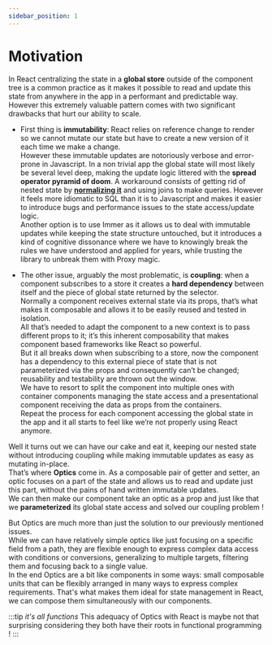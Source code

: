 ```yaml
---
sidebar_position: 1
---
```


# Motivation

In React centralizing the state in a **global store** outside of the component tree is a common practice as it makes it possible to read and update this state from anywhere in the app in a performant and predictable way.  
However this extremely valuable pattern comes with two significant drawbacks that hurt our ability to scale.

-   First thing is **immutability**: React relies on reference change to render so we cannot mutate our state but have to create a new version of it each time we make a change.  
    However these immutable updates are notoriously verbose and error-prone in Javascript. In a non trivial app the global state will most likely be several level deep, making the update logic littered with the **spread operator pyramid of doom**.
    A workaround consists of getting rid of nested state by [**normalizing it**](https://beta.reactjs.org/learn/choosing-the-state-structure#avoid-deeply-nested-state) and using joins to make queries. However it feels more idiomatic to SQL than it is to Javascript and makes it easier to introduce bugs and performance issues to the state access/update logic.  
    Another option is to use Immer as it allows us to deal with immutable updates while keeping the state structure untouched, but it introduces a kind of cognitive dissonance where we have to knowingly break the rules we have understood and applied for years, while trusting the library to unbreak them with Proxy magic.

-   The other issue, arguably the most problematic, is **coupling**: when a component subscribes to a store it creates a **hard dependency** between itself and the piece of global state returned by the selector.  
    Normally a component receives external state via its props, that’s what makes it composable and allows it to be easily reused and tested in isolation.  
    All that’s needed to adapt the component to a new context is to pass different props to it; it’s this inherent composability that makes component based frameworks like React so powerful.  
    But it all breaks down when subscribing to a store, now the component has a dependency to this external piece of state that is not parameterized via the props and consequently can’t be changed;
    reusability and testability are thrown out the window.  
    We have to resort to split the component into multiple ones with container components managing the state access and a presentational component receiving the data as props from the containers.  
    Repeat the process for each component accessing the global state in the app and it all starts to feel like we’re not properly using React anymore.

Well it turns out we can have our cake and eat it, keeping our nested state without introducing coupling while making immutable updates as easy as mutating in-place.  
That’s where **Optics** come in.
As a composable pair of getter and setter, an optic focuses on a part of the state and allows us to read and update just this part, without the pains of hand written immutable updates.  
We can then make our component take an optic as a prop and just like that we **parameterized** its global state access and solved our coupling problem !

But Optics are much more than just the solution to our previously mentioned issues.  
While we can have relatively simple optics like just focusing on a specific field from a path, they are flexible enough to express complex data access with conditions or conversions, generalizing to multiple targets, filtering them and focusing back to a single value.  
In the end Optics are a bit like components in some ways: small composable units that can be flexibly arranged in many ways to express complex requirements. That's what makes them ideal for state management in React, we can compose them simultaneously with our components.

:::tip _it's all functions_
This adequacy of Optics with React is maybe not that surprising considering they both have their roots in functional programming !
:::
